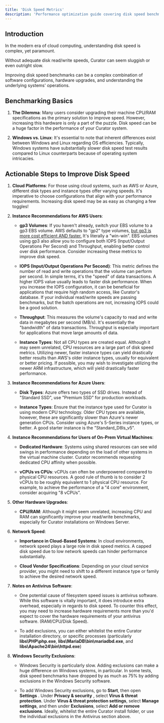 ```yaml
---
title: 'Disk Speed Metrics'
description: 'Performance optimization guide covering disk speed benchmarking, cloud platform recommendations, and hardware upgrades to improve Curator system performance.'
---
```


## Introduction

In the modern era of cloud computing, understanding disk speed is complex, yet paramount.

Without adequate disk read/write speeds, Curator can seem sluggish or even outright slow.

Improving disk speed benchmarks can be a complex combination of software configurations, hardware upgrades,
and understanding the underlying systems' operations.

## Benchmarking Basics

1. **The Dilemma**: Many users consider upgrading their machine CPU/RAM specifications as the primary
solution to improve speed. However, increasing this hardware is only a part of the puzzle. Disk speed can be
a huge factor in the performance of your Curator system.

2. **Windows vs. Linux**: It's essential to note that inherent differences exist between Windows and Linux
regarding OS efficiencies. Typically, Windows systems have substantially slower disk speed test results
compared to Linux counterparts because of operating system intricacies.

## Actionable Steps to Improve Disk Speed

1. **Cloud Platforms**: For those using cloud systems, such as AWS or Azure, different disk types and
instance types offer varying speeds. It's imperative to choose configurations that align with your
performance requirements. Increasing disk speed may be as easy as changing a few toggles!

2. **Instance Recommendations for AWS Users**:

    - **gp3 Volumes**: If you haven't already, switch your EBS volume to a gp3 EBS volume. AWS defaults to
    "gp2" type volumes,
    [but gp3 is more cost efficient AND faster.](https://aws.amazon.com/blogs/storage/migrate-your-amazon-ebs-volumes-from-gp2-to-gp3-and-save-up-to-20-on-costs/)
    It's literally a "win-win". EBS volumes using gp3 also allow you to configure both IOPS (Input/Output
    Operations Per Second) and Throughput, enabling better control over disk performance. Consider increasing
    these metrics to improve disk speed.

    - **IOPS (Input/Output Operations Per Second)**: This metric defines the number of read and write
    operations that the volume can perform per second. In simple terms, it's the "speed" of data
    transactions. A higher IOPS value usually leads to faster disk performance. When you increase the IOPS
    configuration, it can be beneficial for applications that require high random access, like Curator's
    database. If your individual read/write speeds are passing benchmarks, but the batch operations are not,
    increasing IOPS could be a good solution.

    - **Throughput**: This measures the volume's capacity to read and write data in megabytes per second
    (MB/s). It's essentially the "bandwidth" of data transactions. Throughput is especially important for
    applications that move large amounts of data.

    - **Instance Types**: Not all CPU types are created equal. Although it may seem unrelated, CPU resources
    are a large part of disk speed metrics. Utilizing newer, faster instance types can yield drastically
    better results than AWS's older instance types, usually for equivalent or better pricing. If possible,
    you may wish to investigate utilizing the newer ARM infrastructure, which will yield drastically faster
    performance.

3. **Instance Recommendations for Azure Users**:
    - **Disk Types**: Azure offers two types of SSD drives. Instead of "Standard SSD", use "Premium SSD" for production workloads.

    - **Instance Types**: Ensure that the instance type used for Curator is using modern CPU technology.
    Older CPU types are available, however, these are significantly slower than Azure's newer generation CPUs.
    Consider using Azure's 5-Series instance types, or better. A good starter instance is the "Standard_D8ls_v5".

4. **Instance Recommendations for Users of On-Prem Virtual Machines**:
    - **Dedicated Hardware**: Systems using shared resources can see wild swings in performance depending on
    the load of other systems in the virtual machine cluster. Curator recommends requesting dedicated CPU
    affinity when possible.

    - **vCPUs vs CPUs**: vCPUs can often be underpowered compared to physical CPU resources. A good rule of
    thumb is to consider 2 vCPUs to be roughly equivalent to 1 physical CPU resource. For example, to achieve
    the performance of a "4 core" environment, consider acquiring "8 vCPUs".

5. **Other Hardware Upgrades**:

    - **CPU/RAM**: Although it might seem unrelated, increasing CPU and RAM can significantly improve your
    read/write benchmarks, especially for Curator installations on Windows Server.

6. **Network Speed**:

    - **Importance in Cloud-Based Systems**: In cloud environments, network speed plays a large role in disk
    speed metrics. A capped disk speed due to low network speeds can hinder performance substantially.

    - **Cloud Vendor Specifications**: Depending on your cloud service provider, you might need to shift to a
    different instance type or family to achieve the desired network speed.

7. **Notes on Antivirus Software**:

    - One potential cause of filesystem speed issues is antivirus software. While this software is vitally
    important, it does introduce extra overhead, especially in regards to disk speed. To counter this effect,
    you may need to increase hardware requirements more than you'd expect to cover the hardware requirements
    of your antivirus software. (RAM/CPU/Disk Speed).

    - To add exclusions, you can either whitelist the entire Curator installation directory, or specific
    processes (particularly **libs\PHP\php.exe**, **libs\MariaDB\bin\mariadbd.exe**, and **libs\Apache24\bin\httpd.exe**)

8. **Windows Security Exclusions**:

    - Windows Security is particularly slow. Adding exclusions can make a huge difference on Windows systems,
    in particular. In some tests, disk speed benchmarks have dropped by as much as 75% by adding exclusions
    in the Windows Security software.

    - To add Windows Security exclusions, go to **Start**, then open **Settings** . Under
    **Privacy & security** , select **Virus & threat protection**. Under
    **Virus & threat protection settings**, select **Manage settings**, and then under **Exclusions**,
    select **Add or remove exclusions**.
Ideally, whitelist the entire Curator install folder, or use the individual exclusions in the Antivirus section above.
